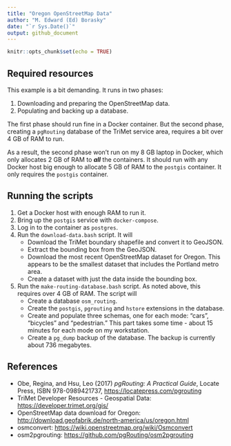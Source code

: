 ```yaml
---
title: "Oregon OpenStreetMap Data"
author: "M. Edward (Ed) Borasky"
date: "`r Sys.Date()`"
output: github_document
---
```


```r
knitr::opts_chunk$set(echo = TRUE)
```

## Required resources
This example is a bit demanding. It runs in two phases:

1. Downloading and preparing the OpenStreetMap data.
2. Populating and backing up a database.

The first phase should run fine in a Docker container. But the second phase, creating a `pgRouting` database of the TriMet service area, requires a bit over 4 GB of RAM to run. 

As a result, the second phase won't run on my 8 GB laptop in Docker, which only allocates 2 GB of RAM to ***all*** the containers. It should run with any Docker host big enough to allocate 5 GB of RAM to the `postgis` container. It only requires the `postgis` container.

## Running the scripts
1. Get a Docker host with enough RAM to run it.
2. Bring up the `postgis` service with `docker-compose`.
3. Log in to the container as `postgres`.
4. Run the `download-data.bash` script. It will
    * Download the TriMet boundary shapefile and convert it to GeoJSON.
    * Extract the bounding box from the GeoJSON.
    * Download the most recent OpenStreetMap dataset for Oregon. This appears to be the smallest dataset that includes the Portland metro area.
    * Create a dataset with just the data inside the bounding box.
5. Run the `make-routing-database.bash` script. As noted above, this requires over 4 GB of RAM. The script will
    * Create a database `osm_routing`.
    * Create the `postgis`, `pgrouting` and `hstore` extensions in the database.
    * Create and populate three schemas, one for each mode: "cars", "bicycles" and "pedestrian." This part takes some time - about 15 minutes for each mode on my workstation.
    * Create a `pg_dump` backup of the database. The backup is currently about 736 megabytes.

## References
* Obe, Regina, and Hsu, Leo (2017) _pgRouting: A Practical Guide_, Locate Press, ISBN  978-0989421737, <https://locatepress.com/pgrouting>
* TriMet Developer Resources - Geospatial Data: <https://developer.trimet.org/gis/>
* OpenStreetMap data download for Oregon: <http://download.geofabrik.de/north-america/us/oregon.html>
* osmconvert: <https://wiki.openstreetmap.org/wiki/Osmconvert>
* osm2pgrouting: <https://github.com/pgRouting/osm2pgrouting>
